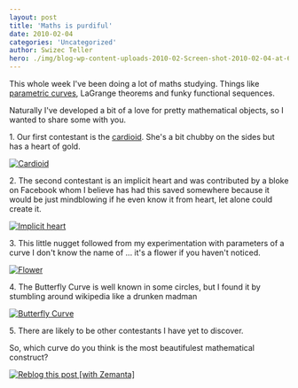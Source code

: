 ```yaml
---
layout: post
title: 'Maths is purdiful'
date: 2010-02-04
categories: 'Uncategorized'
author: Swizec Teller
hero: ./img/blog-wp-content-uploads-2010-02-Screen-shot-2010-02-04-at-6.09.19-PM.png
---
```

This whole week I've been doing a lot of maths studying. Things like [parametric curves](http://en.wikipedia.org/wiki/Parametric_equation "Parametric equation"), LaGrange theorems and funky functional sequences.



Naturally I've developed a bit of a love for pretty mathematical objects, so I wanted to share some with you.



1\. Our first contestant is the [cardioid](http://en.wikipedia.org/wiki/Cardioid "Cardioid"). She's a bit chubby on the sides but has a heart of gold.



[![Cardioid](./img/blog-wp-content-uploads-2010-02-Screen-shot-2010-02-04-at-6.09.19-PM.png "Cardioid")](http://www.wolframalpha.com/input/?i=plot+r+%3D+1-cosPhi+for+Phi+in+0,2Pi)



2\. The second contestant is an implicit heart and was contributed by a bloke on Facebook whom I believe has had this saved somewhere because it would be just mindblowing if he even know it from heart, let alone could create it.



[![Implicit heart](./img/blog-wp-content-uploads-2010-02-Screen-shot-2010-02-04-at-6.11.36-PM.png "Implicit heart")](http://www.wolframalpha.com/input/?i=plot+(x2+%2B+y2+-+1)3+-+x2+*+y3+%3D+0)



3\. This little nugget followed from my experimentation with parameters of a curve I don't know the name of ... it's a flower if you haven't noticed.



[![Flower](./img/blog-wp-content-uploads-2010-02-Screen-shot-2010-02-04-at-6.13.41-PM.png "Flower")](http://www.wolframalpha.com/input/?i=plot+r+%3D+cos(12Phi)+for+Phi+in+0,2Pi)



4\. The Butterfly Curve is well known in some circles, but I found it by stumbling around wikipedia like a drunken madman



[![Butterfly Curve](./img/blog-wp-content-uploads-2010-02-Screen-shot-2010-02-04-at-6.15.31-PM.png "Butterfly Curve")](http://www.wolframalpha.com/input/?i=plot+r%3De(sin(Phi))-2*cos(4(Phi))%2Bsin((2*Phi-Pi)/24)5+for+Phi+in+0,20Pi)



5\. There are likely to be other contestants I have yet to discover.



So, which curve do you think is the most beautifulest mathematical construct?

[![Reblog this post \[with Zemanta\]](http://img.zemanta.com/reblog_e.png?x-id=69e2cbc2-ea5f-4ce2-bd1d-b877619943c5)](http://reblog.zemanta.com/zemified/69e2cbc2-ea5f-4ce2-bd1d-b877619943c5/ "Reblog this post \[with Zemanta]")